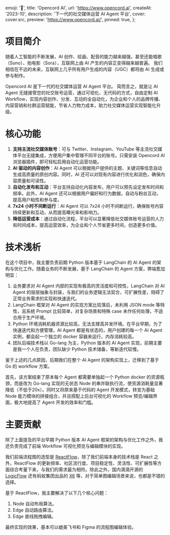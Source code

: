 
  emoji: '🐙',
  title: 'Opencord AI',
  url: 'https://www.opencord.ai',
  createAt: '2023-10',
  description: '下一代的社交媒体运营 AI Agent 平台',
  cover: cover.src,
  preview: 'https://www.opencord.ai/',
  pinned: true,
};

# 项目简介

随着人工智能的不断发展，AI 创作、绘画、配音的能力越来越强，甚至还能唱歌（Suno）、拍电影（Sora），互联网上由 AI 产生的内容正变得越来越普遍。
我们相信在不远的未来，互联网上几乎所有用户生成的内容（UGC）都将由 AI 生成或参与制作。


<BannerImage src={postContent.src} />

Opencord AI 是下一代的社交媒体运营 AI Agent 平台。
简而言之，就是让 AI Agent 无缝接管您的社交账号运营，通过可视化、无代码的方式，自由定制 AI Workflow，实现内容创作、分发、互动的全自动化，为企业和个人的品牌传播、内容营销和社群运营赋能，节省人力物力成本，助力社交媒体运营实现智能化升级。

# 核心功能

1. **支持主流社交媒体账号**：可与 Twitter、Instagram、YouTube 等主流社交媒体平台无缝集成，方便用户集中管理不同平台的账号。只需安装 Opencord AI 浏览器插件，即可轻松启用自动化运营功能。
2. **AI 驱动的内容创作**：AI Agent 可以根据用户提供的主题、关键词等信息自动生成高质量的原创内容。同时，AI 还可以对现有内容进行优化和润色，确保内容质量和可读性。
3. **自动化发布和互动**：平台支持自动化内容发布，用户可以预先设定发布时间和频率。此外，AI Agent 还可以根据用户偏好和行为数据，自动与粉丝互动，提高用户粘性和参与度。
4. **7x24 小时不间断运行**：AI Agent 可以 7x24 小时不间断运行，确保账号内容持续更新和互动，从而提高曝光率和影响力。
5. **降低运营成本**：通过自动化流程，平台可以显著降低社交媒体账号运营的人力和时间成本，提高运营效率，为企业和个人节省更多时间，创造更多价值。

# 技术浅析

在这个项目中，我主要负责前期 Python 版本基于 LangChain 的 AI Agent 的架构与优化工作。随着业务的不断发展，基于 LangChain 的 Agent 方案，弊端愈加明显：

1. 业务要求对 AI Agent 内部的实现有极高的灵活度和可控性，LangChain 对 AI Agent 的层层抽象与封装，与我们的业务逻辑无法契合，可扩展性差，阻碍了正常业务需求的实现和快速迭代。
2. LangChain 框架对 AI Agent 的实现方案比较落后，未利用 JSON mode 等特性，且系统 Prompt 比较简单，对复杂场景和特殊 case 未作任何处理，不适合用于生产环境。
3. Python 环境消耗机器资源比较高，无法支撑高并发环境。在平台早期，为了快速迭代和方便管理，AI Agent 都是有状态的，用户创建的每一个 AI Agent 实例，都会起一个独立的 docker 容器来运行，内存消耗较高。
4. 团队后端技术栈以 Go-lang 为主，Python 版本的 AI Agent 实现，前期主要是我一个人在负责，团队缺少 Python 技术储备，等新迭代较慢。

鉴于上述的几点原因，后期我们在整个 AI Agent 的架构实现上，迁移到了基于 Go 的 workflow 方案。

首先，该方案结束了原本每个 Agent 都需要单独起一个 Python docker 的资源瓶颈，而是改为 Go-lang 实现的无状态 Node 的串并联执行流，使资源消耗量显著降低（不低于20x）。同时又将原来基于代码的 Agent 开发模式，转变为基础 Node 能力模块的拼接组合，并且搭配上后台可视化的 Workflow 预览/编辑界面，极大地提高了 Agent 开发的效率和门槛。

# 主要贡献

除了上面提及的平台早期 Python 版本 AI Agent 框架的架构与优化工作之外，我还负责完成了前端 Workflow 可视化预览与编辑模块的实现。

我们前端流程图的选型是 [ReactFlow](https://reactflow.dev/)，除了我们前端本身的技术栈是 React 之外，ReactFlow 的更新频率、社区流行度、项目稳定性、灵活性、可扩展性等方面综合考量下来，与我们的需求最为相符。除此之外，国内滴滴开源的 [LogicFlow](https://github.com/didi/LogicFlow) 还有蚂蚁集团出品的 [X6](https://github.com/antvis/X6) 等，对于简单图编辑场景来说，也都是不错的选择。

基于 ReactFlow，我主要解决了以下几个核心问题：

1. Node 自动布局算法。
2. Edge 自动路由算法。
3. Edge 直线拖拽编辑。

最终实现的效果，基本可以媲美飞书和 Figma 的流程图编辑体验。
